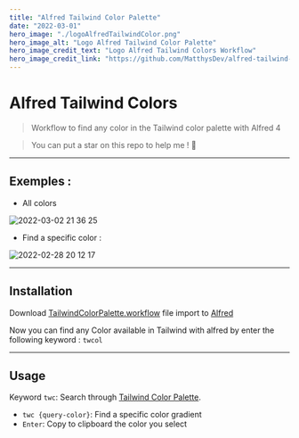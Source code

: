 ```yaml
---
title: "Alfred Tailwind Color Palette"
date: "2022-03-01"
hero_image: "./logoAlfredTailwindColor.png"
hero_image_alt: "Logo Alfred Tailwind Color Palette"
hero_image_credit_text: "Logo Alfred Tailwind Colors Workflow"
hero_image_credit_link: "https://github.com/MatthysDev/alfred-tailwind-colors"
---
```


# Alfred Tailwind Colors

> Workflow to find any color in the Tailwind color palette with Alfred 4

> You can put a star on this repo to help me ! 🙏

---

## Exemples :

- All colors

![2022-03-02 21 36 25](https://user-images.githubusercontent.com/81434852/156445600-0333c0e7-7a5e-4e36-9fa1-b10c12c26e24.gif)

- Find a specific color :

![2022-02-28 20 12 17](https://user-images.githubusercontent.com/81434852/156044233-368dcd1a-dd7f-4f52-99bb-5ee82045b5c4.gif)

---

## Installation

Download [TailwindColorPalette.workflow](https://github.com/MatthysDev/alfred-tailwind-colors/blob/master/TailwindColorPalette.alfredworkflow) file import to [Alfred](https://www.alfredapp.com/)

Now you can find any Color available in Tailwind with alfred by enter the following keyword : `twcol`

---

## Usage

Keyword `twc`: Search through [Tailwind Color Palette](https://tailwindcss.com/docs/customizing-colors#default-color-palette).

- `twc {query-color}`: Find a specific color gradient
- `Enter`: Copy to clipboard the color you select
